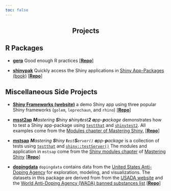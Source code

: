 ```yaml
---
toc: false
---
```


<center>
## Projects 
</center>

R Packages
-------------------------------------

* **[gerp](https://mjfrigaard.github.io/gerp/)** Good enough R practices [[**Repo**](https://github.com/mjfrigaard/gerp)]

* **[shinypak](https://mjfrigaard.github.io/shinypak/)** Quickly access the Shiny applications in [Shiny App-Packages (book)](https://mjfrigaard.github.io/shiny-app-pkgs/) [[**Repo**](https://github.com/mjfrigaard/shinypak)]


Miscellaneous Side Projects
-------------------------------------
* [**Shiny Frameworks (website)**](https://mjfrigaard.github.io/sfw/) a demo Shiny app using three popular Shiny frameworks (`golem`, `leprechaun`, and `rhino`) [[**Repo**](https://github.com/mjfrigaard/sfw)]

* [**msst2ap**](https://mjfrigaard.github.io/msst2ap/) _**M**astering **S**hiny **s**hiny**t**est**2** **a**pp-**p**ackage_ demonstrates how to test a Shiny app-package using [`testthat`](https://testthat.r-lib.org/) and [`shinytest2`](https://rstudio.github.io/shinytest2/). All examples come from the [Modules chapter of Mastering Shiny.](https://mastering-shiny.org/scaling-modules.html) [[**Repo**](https://github.com/mjfrigaard/msst2ap)]

* [**mstsap**](https://mjfrigaard.github.io/mstsap/) _**M**astering **S**hiny **t**`est`**S**`erver()` **a**pp-**p**ackage_ is a collection of tests using [`testthat`](https://testthat.r-lib.org/) and
[`shiny::testServer()`](https://search.r-project.org/CRAN/refmans/shiny/html/testServer.html) The modules and application in `mstsap` come from the [Shiny modules chapter](https://mastering-shiny.org/scaling-modules.html) of [Mastering Shiny](https://mastering-shiny.org/index.html) [[**Repo**](https://github.com/mjfrigaard/mstsap)]

* [**dopingdata**](https://mjfrigaard.github.io/dopingdata/) `dopingdata` contains data from the [United States Anti-Doping Agency](https://en.wikipedia.org/wiki/United_States_Anti-Doping_Agency) for exploration, modeling, and visualizations. The datasets in this package are derived from from the [USADA website](https://www.usada.org/) and the [World Anti-Doping Agency (WADA) banned substances list](https://www.wada-ama.org/en/prohibited-list?q=) [[**Repo**](https://github.com/mjfrigaard/dopingdata)]
